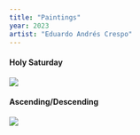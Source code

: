 ```yaml
---
title: "Paintings"
year: 2023
artist: "Eduardo Andrés Crespo"
---
```


#### Holy Saturday

![](https://eduardoandrescrespo-media.s3.us-east-2.amazonaws.com/yehi/sea.jpg)

#### Ascending/Descending

![](https://eduardoandrescrespo-media.s3.us-east-2.amazonaws.com/yehi/vertical.jpg)
